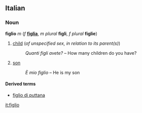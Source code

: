 ==Italian==
===Noun===
'''figlio''' ''m'' (''f'' '''[[figlia]]''', ''m plural'' '''figli''', ''f plural'' '''figlie''')

#[[child]] (''of unspecified sex, in relation to its parent(s)'')
#:''Quanti figli avete?'' &ndash; How many children do you have?
#[[son]]
#:''È mio figlio'' &ndash; He is my son

====Derived terms====
*[[figlio di puttana]]

[[it:figlio]]